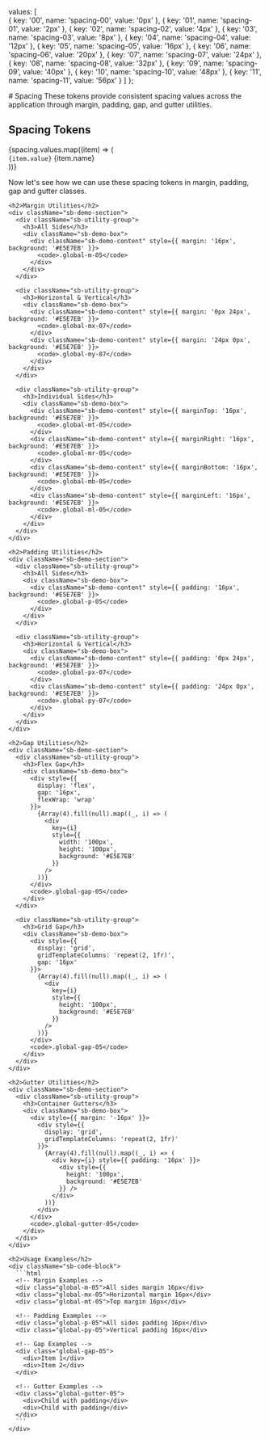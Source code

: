 
<Meta title="Tokens/Spacing" name="_6Spacing"/>

  values: [  
    { key: '00', name: 'spacing-00', value: '0px' },
    { key: '01', name: 'spacing-01', value: '2px' },
    { key: '02', name: 'spacing-02', value: '4px' },
    { key: '03', name: 'spacing-03', value: '8px' },
    { key: '04', name: 'spacing-04', value: '12px' },
    { key: '05', name: 'spacing-05', value: '16px' },
    { key: '06', name: 'spacing-06', value: '20px' },
    { key: '07', name: 'spacing-07', value: '24px' },
    { key: '08', name: 'spacing-08', value: '32px' },
    { key: '09', name: 'spacing-09', value: '40px' },
    { key: '10', name: 'spacing-10', value: '48px' },
    { key: '11', name: 'spacing-11', value: '56px' }
  ]
};

<div className="sb-container">
  <div className="sb-section-title">
    # Spacing
    These tokens provide consistent spacing values across the application through margin, padding, gap, and gutter utilities.
  </div>

  <div className="sb-section">
    <h2>Spacing Tokens</h2>
    <div className="sb-spacing-scale">
        {spacing.values.map((item) => (
        <div className="sb-scale-item" key={item.key}>
            <div className="sb-scale-visual">
            <div 
                className="sb-scale-box"
                style={{ 
                width: item.value,
                height: item.value,
                backgroundColor: '#E5E7EB'
                }}
            />
            </div>
            <div className="sb-scale-info">
            <code>{item.value}</code>
            <span>{item.name}</span>
            </div>
        </div>
        ))}
    </div>
    <p> Now let's see how we can use these spacing tokens in margin, padding, gap and gutter classes.</p>

    <h2>Margin Utilities</h2>
    <div className="sb-demo-section">
      <div className="sb-utility-group">
        <h3>All Sides</h3>
        <div className="sb-demo-box">
          <div className="sb-demo-content" style={{ margin: '16px', background: '#E5E7EB' }}>
            <code>.global-m-05</code>
          </div>
        </div>
      </div>

      <div className="sb-utility-group">
        <h3>Horizontal & Vertical</h3>
        <div className="sb-demo-box">
          <div className="sb-demo-content" style={{ margin: '0px 24px', background: '#E5E7EB' }}>
            <code>.global-mx-07</code>
          </div>
          <div className="sb-demo-content" style={{ margin: '24px 0px', background: '#E5E7EB' }}>
            <code>.global-my-07</code>
          </div>
        </div>
      </div>

      <div className="sb-utility-group">
        <h3>Individual Sides</h3>
        <div className="sb-demo-box">
          <div className="sb-demo-content" style={{ marginTop: '16px', background: '#E5E7EB' }}>
            <code>.global-mt-05</code>
          </div>
          <div className="sb-demo-content" style={{ marginRight: '16px', background: '#E5E7EB' }}>
            <code>.global-mr-05</code>
          </div>
          <div className="sb-demo-content" style={{ marginBottom: '16px', background: '#E5E7EB' }}>
            <code>.global-mb-05</code>
          </div>
          <div className="sb-demo-content" style={{ marginLeft: '16px', background: '#E5E7EB' }}>
            <code>.global-ml-05</code>
          </div>
        </div>
      </div>
    </div>

    <h2>Padding Utilities</h2>
    <div className="sb-demo-section">
      <div className="sb-utility-group">
        <h3>All Sides</h3>
        <div className="sb-demo-box">
          <div className="sb-demo-content" style={{ padding: '16px', background: '#E5E7EB' }}>
            <code>.global-p-05</code>
          </div>
        </div>
      </div>

      <div className="sb-utility-group">
        <h3>Horizontal & Vertical</h3>
        <div className="sb-demo-box">
          <div className="sb-demo-content" style={{ padding: '0px 24px', background: '#E5E7EB' }}>
            <code>.global-px-07</code>
          </div>
          <div className="sb-demo-content" style={{ padding: '24px 0px', background: '#E5E7EB' }}>
            <code>.global-py-07</code>
          </div>
        </div>
      </div>
    </div>

    <h2>Gap Utilities</h2>
    <div className="sb-demo-section">
      <div className="sb-utility-group">
        <h3>Flex Gap</h3>
        <div className="sb-demo-box">
          <div style={{ 
            display: 'flex', 
            gap: '16px', 
            flexWrap: 'wrap'
          }}>
            {Array(4).fill(null).map((_, i) => (
              <div 
                key={i}
                style={{ 
                  width: '100px', 
                  height: '100px', 
                  background: '#E5E7EB' 
                }}
              />
            ))}
          </div>
          <code>.global-gap-05</code>
        </div>
      </div>

      <div className="sb-utility-group">
        <h3>Grid Gap</h3>
        <div className="sb-demo-box">
          <div style={{ 
            display: 'grid', 
            gridTemplateColumns: 'repeat(2, 1fr)',
            gap: '16px'
          }}>
            {Array(4).fill(null).map((_, i) => (
              <div 
                key={i}
                style={{ 
                  height: '100px', 
                  background: '#E5E7EB' 
                }}
              />
            ))}
          </div>
          <code>.global-gap-05</code>
        </div>
      </div>
    </div>

    <h2>Gutter Utilities</h2>
    <div className="sb-demo-section">
      <div className="sb-utility-group">
        <h3>Container Gutters</h3>
        <div className="sb-demo-box">
          <div style={{ margin: '-16px' }}>
            <div style={{ 
              display: 'grid', 
              gridTemplateColumns: 'repeat(2, 1fr)'
            }}>
              {Array(4).fill(null).map((_, i) => (
                <div key={i} style={{ padding: '16px' }}>
                  <div style={{ 
                    height: '100px', 
                    background: '#E5E7EB' 
                  }} />
                </div>
              ))}
            </div>
          </div>
          <code>.global-gutter-05</code>
        </div>
      </div>
    </div>

    <h2>Usage Examples</h2>
    <div className="sb-code-block">
      ```html
      <!-- Margin Examples -->
      <div class="global-m-05">All sides margin 16px</div>
      <div class="global-mx-05">Horizontal margin 16px</div>
      <div class="global-mt-05">Top margin 16px</div>

      <!-- Padding Examples -->
      <div class="global-p-05">All sides padding 16px</div>
      <div class="global-py-05">Vertical padding 16px</div>

      <!-- Gap Examples -->
      <div class="global-gap-05">
        <div>Item 1</div>
        <div>Item 2</div>
      </div>

      <!-- Gutter Examples -->
      <div class="global-gutter-05">
        <div>Child with padding</div>
        <div>Child with padding</div>
      </div>
      ```
    </div>
  </div>
</div>

<style>
  {`
    .sb-container {
      margin-bottom: 48px;
    }

    .sb-section-title {
      margin-bottom: 32px;
    }

    .sb-spacing-scale {
      display: grid;
      grid-template-columns: repeat(auto-fill, minmax(200px, 1fr));
      gap: 24px;
      margin-bottom: 48px;
    }

    .sb-scale-item {
      display: flex;
      align-items: center;
      gap: 16px;
    }

    .sb-scale-visual {
      width: 56px;
      height: 56px;
      display: flex;
      align-items: center;
      justify-content: center;
    }

    .sb-scale-box {
      min-width: 2px;
      min-height: 2px;
    }

    .sb-scale-info {
      display: flex;
      flex-direction: column;
      gap: 4px;
    }

    .sb-scale-info code {
      font-family: monospace;
      font-size: 14px;
      color: #666;
    }

    .sb-scale-info span {
      font-size: 12px;
      color: #888;
    }

    .sb-demo-section {
      display: grid;
      gap: 32px;
      margin-bottom: 48px;
    }

    .sb-utility-group {
      display: flex;
      flex-direction: column;
      gap: 16px;
    }

    .sb-demo-box {
      padding: 24px;
      background: #F9FAFB;
      border-radius: 8px;
      border: 1px solid #E5E7EB;
    }

    .sb-demo-content {
      padding: 8px;
      border-radius: 4px;
    }

    .sb-code-block {
      background: #F9FAFB;
      padding: 16px;
      border-radius: 8px;
      margin-top: 16px;
      overflow: auto;
    }

    code {
      font-family: monospace;
      font-size: 14px;
      padding: 2px 4px;
      background: #F3F4F6;
      border-radius: 4px;
    }

    h2 {
      margin: 32px 0 16px;
      padding-bottom: 8px;
      border-bottom: 1px solid #E6E6E6;
    }

    h3 {
      margin: 0;
      font-size: 16px;
      color: #374151;
    }
  `}
</style>